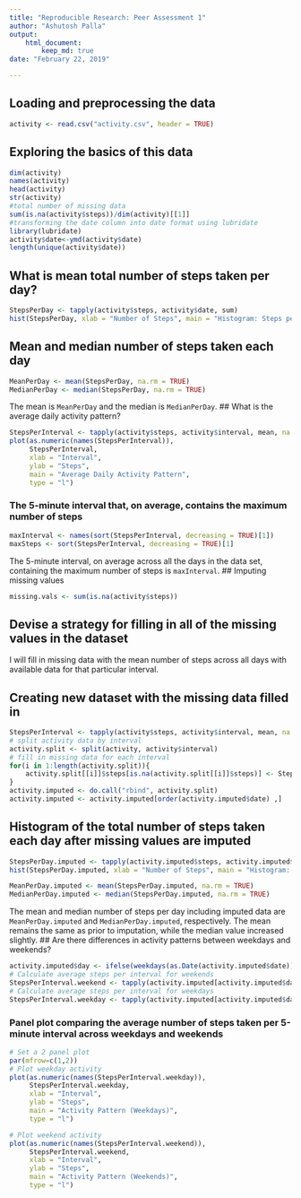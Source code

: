 ```yaml
---
title: "Reproducible Research: Peer Assessment 1"
author: "Ashutosh Palla"
output:
    html_document:
        keep_md: true 
date: "February 22, 2019"

---
```


## Loading and preprocessing the data
```r
activity <- read.csv("activity.csv", header = TRUE)
```
## Exploring the basics of this data
```r
dim(activity)
names(activity)
head(activity)
str(activity)
#total number of missing data
sum(is.na(activity$steps))/dim(activity)[[1]]
#transforming the date column into date format using lubridate
library(lubridate)
activity$date<-ymd(activity$date)
length(unique(activity$date))
```
## What is mean total number of steps taken per day?
```r
StepsPerDay <- tapply(activity$steps, activity$date, sum)
hist(StepsPerDay, xlab = "Number of Steps", main = "Histogram: Steps per Day")
```
## Mean and median number of steps taken each day
```r
MeanPerDay <- mean(StepsPerDay, na.rm = TRUE)
MedianPerDay <- median(StepsPerDay, na.rm = TRUE)
```
The mean is `MeanPerDay` and the median is `MedianPerDay`.
## What is the average daily activity pattern?
```r
StepsPerInterval <- tapply(activity$steps, activity$interval, mean, na.rm = TRUE)
plot(as.numeric(names(StepsPerInterval)), 
     StepsPerInterval, 
     xlab = "Interval", 
     ylab = "Steps", 
     main = "Average Daily Activity Pattern", 
     type = "l")
```
### The 5-minute interval that, on average, contains the maximum number of steps
```r
maxInterval <- names(sort(StepsPerInterval, decreasing = TRUE)[1])
maxSteps <- sort(StepsPerInterval, decreasing = TRUE)[1]
```
The 5-minute interval, on average across all the days in the data set, containing the maximum number of steps is `maxInterval`.
## Imputing missing values
```r
missing.vals <- sum(is.na(activity$steps))
```
## Devise a strategy for filling in all of the missing values in the dataset
I will fill in missing data with the mean number of steps across all days with available data for that particular interval.

## Creating new dataset with the missing data filled in
```r
StepsPerInterval <- tapply(activity$steps, activity$interval, mean, na.rm = TRUE)
# split activity data by interval
activity.split <- split(activity, activity$interval)
# fill in missing data for each interval
for(i in 1:length(activity.split)){
    activity.split[[i]]$steps[is.na(activity.split[[i]]$steps)] <- StepsPerInterval[i]
}
activity.imputed <- do.call("rbind", activity.split)
activity.imputed <- activity.imputed[order(activity.imputed$date) ,]
```
## Histogram of the total number of steps taken each day after missing values are imputed
```r
StepsPerDay.imputed <- tapply(activity.imputed$steps, activity.imputed$date, sum)
hist(StepsPerDay.imputed, xlab = "Number of Steps", main = "Histogram: Steps per Day (Imputed data)")
```

```r
MeanPerDay.imputed <- mean(StepsPerDay.imputed, na.rm = TRUE)
MedianPerDay.imputed <- median(StepsPerDay.imputed, na.rm = TRUE)
```
The mean and median number of steps per day including imputed data are `MeanPerDay.imputed` and `MedianPerDay.imputed`, respectively. The mean remains the same as prior to imputation, while the median value increased slightly.
## Are there differences in activity patterns between weekdays and weekends?
```r
activity.imputed$day <- ifelse(weekdays(as.Date(activity.imputed$date)) == "Saturday" | weekdays(as.Date(activity.imputed$date)) == "Sunday", "weekend", "weekday")
# Calculate average steps per interval for weekends
StepsPerInterval.weekend <- tapply(activity.imputed[activity.imputed$day == "weekend" ,]$steps, activity.imputed[activity.imputed$day == "weekend" ,]$interval, mean, na.rm = TRUE)
# Calculate average steps per interval for weekdays
StepsPerInterval.weekday <- tapply(activity.imputed[activity.imputed$day == "weekday" ,]$steps, activity.imputed[activity.imputed$day == "weekday" ,]$interval, mean, na.rm = TRUE)
```
### Panel plot comparing the average number of steps taken per 5-minute interval across weekdays and weekends
```r
# Set a 2 panel plot
par(mfrow=c(1,2))
# Plot weekday activity
plot(as.numeric(names(StepsPerInterval.weekday)), 
     StepsPerInterval.weekday, 
     xlab = "Interval", 
     ylab = "Steps", 
     main = "Activity Pattern (Weekdays)", 
     type = "l")

# Plot weekend activity
plot(as.numeric(names(StepsPerInterval.weekend)), 
     StepsPerInterval.weekend, 
     xlab = "Interval", 
     ylab = "Steps", 
     main = "Activity Pattern (Weekends)", 
     type = "l")
```